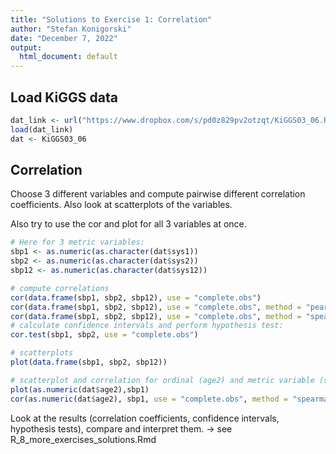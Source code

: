 ```yaml
---
title: "Solutions to Exercise 1: Correlation"
author: "Stefan Konigorski"
date: "December 7, 2022"
output:
  html_document: default
---
```


## Load KiGGS data

```r
dat_link <- url("https://www.dropbox.com/s/pd0z829pv2otzqt/KiGGS03_06.RData?dl=1")
load(dat_link)
dat <- KiGGS03_06
```

## Correlation

Choose 3 different variables and compute pairwise different correlation coefficients. Also look at scatterplots of the variables.

Also try to use the cor and plot for all 3 variables at once.

```r
# Here for 3 metric variables:
sbp1 <- as.numeric(as.character(dat$sys1))
sbp2 <- as.numeric(as.character(dat$sys2))
sbp12 <- as.numeric(as.character(dat$sys12))

# compute correlations
cor(data.frame(sbp1, sbp2, sbp12), use = "complete.obs")
cor(data.frame(sbp1, sbp2, sbp12), use = "complete.obs", method = "pearson")
cor(data.frame(sbp1, sbp2, sbp12), use = "complete.obs", method = "spearman")
# calculate confidence intervals and perform hypothesis test:
cor.test(sbp1, sbp2, use = "complete.obs")

# scatterplots
plot(data.frame(sbp1, sbp2, sbp12))

# scatterplot and correlation for ordinal (age2) and metric variable (sbp1)
plot(as.numeric(dat$age2),sbp1)
cor(as.numeric(dat$age2), sbp1, use = "complete.obs", method = "spearman")

```

Look at the results (correlation coefficients, confidence intervals, hypothesis tests), compare and interpret them. 
-> see R_8_more_exercises_solutions.Rmd
